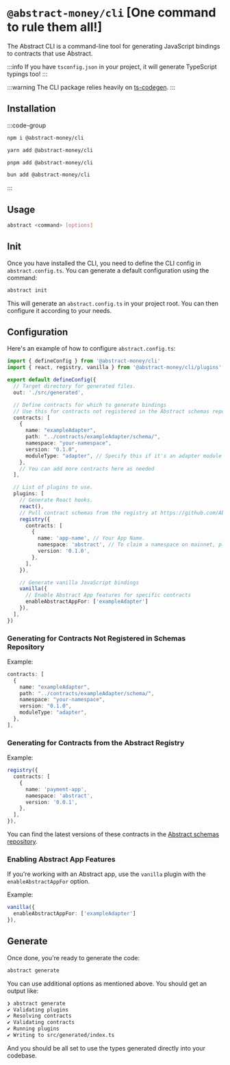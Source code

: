 # `@abstract-money/cli` [One command to rule them all!]

The Abstract CLI is a command-line tool for generating JavaScript bindings to contracts that use Abstract.

:::info
If you have `tsconfig.json` in your project, it will generate TypeScript typings too!
:::

:::warning
The CLI package relies heavily on [ts-codegen](https://github.com/CosmWasm/ts-codegen).
:::

## Installation 

:::code-group

```bash [npm]
npm i @abstract-money/cli
```

```bash [yarn]
yarn add @abstract-money/cli
```

```bash [pnpm]
pnpm add @abstract-money/cli
```

```bash [bun]
bun add @abstract-money/cli
```

:::

## Usage

```bash
abstract <command> [options]
```

## Init

Once you have installed the CLI, you need to define the CLI config in `abstract.config.ts`.
You can generate a default configuration using the command:

```bash
abstract init
```

This will generate an `abstract.config.ts` in your project root. You can then configure it according to your needs.

## Configuration

Here's an example of how to configure `abstract.config.ts`:

```ts
import { defineConfig } from '@abstract-money/cli'
import { react, registry, vanilla } from '@abstract-money/cli/plugins'

export default defineConfig({
  // Target directory for generated files.
  out: './src/generated',

  // Define contracts for which to generate bindings
  // Use this for contracts not registered in the Abstract schemas repository
  contracts: [
    {
      name: "exampleAdapter",
      path: "../contracts/exampleAdapter/schema/",
      namespace: "your-namespace", 
      version: "0.1.0",
      moduleType: "adapter", // Specify this if it's an adapter module
    },
    // You can add more contracts here as needed
  ],

  // List of plugins to use.
  plugins: [
    // Generate React hooks.
    react(),
    // Pull contract schemas from the registry at https://github.com/AbstractSDK/schemas
    registry({
      contracts: [
        {
          name: 'app-name', // Your App Name.
          namespace: 'abstract', // To claim a namespace on mainnet, please get in touch with Abstract Team.
          version: '0.1.0',
        },
      ],
    }),

    // Generate vanilla JavaScript bindings
    vanilla({
      // Enable Abstract App features for specific contracts
      enableAbstractAppFor: ['exampleAdapter']
    }),
  ],
})
```

### Generating for Contracts Not Registered in Schemas Repository

Example:
```ts
contracts: [
  {
    name: "exampleAdapter",
    path: "../contracts/exampleAdapter/schema/",
    namespace: "your-namespace", 
    version: "0.1.0",
    moduleType: "adapter",
  },
],
```

### Generating for Contracts from the Abstract Registry

Example:
```ts
registry({
  contracts: [
    {
      name: 'payment-app',
      namespace: 'abstract',
      version: '0.0.1',
    },
  ],
}),
```

You can find the latest versions of these contracts in the [Abstract schemas repository](https://github.com/AbstractSDK/schemas).

### Enabling Abstract App Features

If you're working with an Abstract app, use the `vanilla` plugin with the `enableAbstractAppFor` option.

Example:
```ts
vanilla({
  enableAbstractAppFor: ['exampleAdapter']
}),
```

## Generate
Once done, you're ready to generate the code:

```bash
abstract generate
```

You can use additional options as mentioned above.
You should get an output like:

```sh
❯ abstract generate
✔ Validating plugins
✔ Resolving contracts
✔ Validating contracts
✔ Running plugins
✔ Writing to src/generated/index.ts
```

And you should be all set to use the types generated directly into your codebase.
